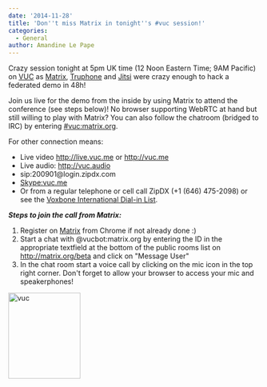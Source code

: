 ```yaml
---
date: '2014-11-28'
title: 'Don''t miss Matrix in tonight''s #vuc session!'
categories:
  - General
author: Amandine Le Pape
---
```


Crazy session tonight at 5pm UK time (12 Noon Eastern Time; 9AM Pacific) on <a href="http://www.voipusersconference.org/">VUC</a> as <a href="http://matrix.org">Matrix</a>, <a href="truphone.com">Truphone</a> and <a href="https://jitsi.org/">Jitsi</a> were crazy enough to hack a federated demo in 48h!

Join us live for the demo from the inside by using Matrix to attend the conference (see steps below)! No browser supporting WebRTC at hand but still willing to play with Matrix? You can also follow the chatroom (bridged to IRC) by entering <a href="http://matrix.org/beta/#/room/!AonkiegHRhJtwwFMdk:matrix.org">#vuc:matrix.org</a>.

For other connection means:
<ul>
	<li>Live video <a href="http://live.vuc.me/">http://live.vuc.me</a> or <a href="http://vuc.me">http://vuc.me</a></li>
	<li>Live audio: <a href="http://vuc.audio/">http://vuc.audio</a></li>
	<li>sip:200901@login.zipdx.com</li>
	<li><a href="skype:vuc.me?Call">Skype:vuc.me</a></li>
	<li>Or from a regular telephone or cell call ZipDX (+1 (646) 475-2098) or see the <a title="List of International numbers from Voxbone" href="http://vuc.li/VoxboneVUC">Voxbone International Dial-in List</a>.</li>
</ul>
<em><strong>Steps to join the call from Matrix:</strong></em>
<ol>
	<li>Register on <a href="http://matrix.org/beta">Matrix</a> from Chrome if not already done :)</li>
	<li>Start a chat with @vucbot:matrix.org by entering the ID in the appropriate textfield at the bottom of the public rooms list on <a href="http://matrix.org/beta">http://matrix.org/beta</a> and click on "Message User"</li>
	<li>In the chat room start a voice call by clicking on the mic icon in the top right corner. Don't forget to allow your browser to access your mic and speakerphones!</li>
</ol>
<a href="http://matrix.org/blog/wp-content/uploads/2014/11/vuc.png"><img class="alignnone size-full wp-image-231" src="http://matrix.org/blog/wp-content/uploads/2014/11/vuc.png" alt="vuc" width="144" height="172" /></a>

&nbsp;